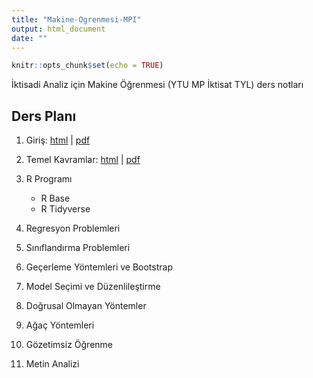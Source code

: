 ```yaml
---
title: "Makine-Ogrenmesi-MPI"
output: html_document
date: ""
---
```


```r
knitr::opts_chunk$set(echo = TRUE)
```

İktisadi Analiz için Makine Öğrenmesi (YTU MP İktisat TYL) ders notları 

## Ders Planı


1. Giriş: [html](/Sunumlar/01-Giris.html) | [pdf](Sunumlar/01-Giris.pdf)

2. Temel Kavramlar: [html](/Sunumlar/02-Temel-Kavramlar.html) | [pdf](Sunumlar/02-Temel-Kavramlar.pdf)

3. R Programı 
    - R Base 
    - R Tidyverse 

4. Regresyon Problemleri 

5. Sınıflandırma Problemleri 

6. Geçerleme Yöntemleri ve Bootstrap 

7. Model Seçimi ve Düzenlileştirme 

8. Doğrusal Olmayan Yöntemler 

9. Ağaç Yöntemleri 

10. Gözetimsiz Öğrenme 

11. Metin Analizi 



